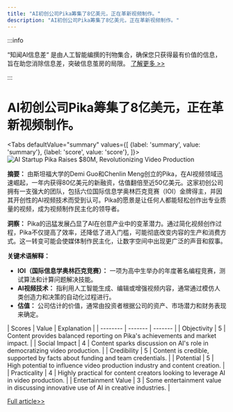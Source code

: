 ```yaml
---
title: "AI初创公司Pika筹集了8亿美元，正在革新视频制作。"
description: "AI初创公司Pika筹集了8亿美元，正在革新视频制作。"
---
```



:::info

“知闻AI信息差“ 是由人工智能编撰的刊物集合，确保您只获得最有价值的信息，旨在助您消除信息差，突破信息茧房的局限。  [了解更多 >>](/)

:::

# AI初创公司Pika筹集了8亿美元，正在革新视频制作。


<Tabs
	defaultValue="summary"
	values={[
	{label: 'summary', value: 'summary'},
	{label: 'score', value: 'score'},
]}>
<TabItem value="summary">
<img
  src="https://image.informedainews.com/2024/06/09/Ar-Gpi-1717900340-0.jpg"
  alt="AI Startup Pika Raises $80M, Revolutionizing Video Production"
/>



**摘要：**
由斯坦福大学的Demi Guo和Chenlin Meng创立的Pika，在AI视频领域迅速崛起，一年内获得80亿美元的新融资，估值翻倍至近50亿美元。这家初创公司拥有一支强大的团队，包括六位国际信息学奥林匹克竞赛（IOI）金牌得主，并因其开创性的AI视频技术而受到认可。Pika的愿景是让任何人都能轻松创作出专业质量的视频，成为视频制作民主化的领导者。

**洞察：**
Pika的迅猛发展凸显了AI在创意产业中的变革潜力。通过简化视频创作过程，Pika不仅提高了效率，还降低了进入门槛，可能彻底改变内容的生产和消费方式。这一转变可能会使媒体制作民主化，让数字空间中出现更广泛的声音和叙事。

**关键术语解释：**
- **IOI（国际信息学奥林匹克竞赛）：** 一项为高中生举办的年度著名编程竞赛，测试算法和计算问题解决技能。
- **AI视频技术：** 指利用人工智能生成、编辑或增强视频内容，通常通过模仿人类创造力和决策的自动化过程进行。
- **估值：** 公司估计的价值，通常由投资者根据公司的资产、市场潜力和财务表现来确定。
</TabItem>
<TabItem value="score">
	| Scores     | Value   | Explanation |
	| -------- | ------- | ------- |
	| Objectivity  | 5    | Content provides balanced reporting on Pika's achievements and market impact.    |
	| Social Impact | 4     | Content sparks discussion on AI's role in democratizing video production.    |
	| Credibility    | 5    | Content is credible, supported by facts about funding and team credentials.    |
	| Potential    | 5    | High potential to influence video production industry and content creation.    |
	| Practicality    | 4    | Highly practical for content creators looking to leverage AI in video production.    |
	| Entertainment Value    | 3    | Some entertainment value in discussing innovative use of AI in creative industries.    |
</TabItem>
</Tabs>

[Full article>>](https://www.36kr.com/p/2809536837732868)
